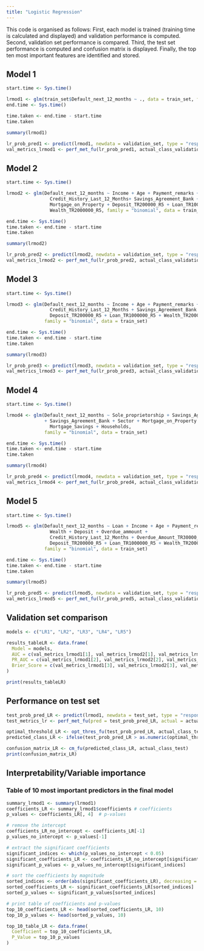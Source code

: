 ```yaml
---
title: "Logistic Regression"
---
```


This code is organised as follows: 
First, each model is trained (training time is calculated and displayed) and validation performance is computed.
Second, validation set performance is compared.
Third, the test set performance is computed and confusion matrix is displayed. 
Finally, the top ten most important features are identified and stored.

## Model 1
```r
start.time <- Sys.time()

lrmod1 <- glm(train_set$Default_next_12_months ~ ., data = train_set, family = "binomial")
end.time <- Sys.time()

time.taken <- end.time - start.time
time.taken

summary(lrmod1)

lr_prob_pred1 <- predict(lrmod1, newdata = validation_set, type = "response")
val_metrics_lrmod1 <- perf_met_fu(lr_prob_pred1, actual_class_validation)
```



## Model 2
```r
start.time <- Sys.time()

lrmod2 <- glm(Default_next_12_months ~ Income + Age + Payment_remarks + 
                Credit_History_Last_12_Months+ Savings_Agreement_Bank + 
                Mortgage_on_Property + Deposit_TR200000_R5 + Loan_TR1000000_R5 +
                Wealth_TR2000000_R5, family = "binomial", data = train_set)

end.time <- Sys.time()
time.taken <- end.time - start.time
time.taken

summary(lrmod2)

lr_prob_pred2 <- predict(lrmod2, newdata = validation_set, type = "response")
val_metrics_lrmod2 <- perf_met_fu(lr_prob_pred2, actual_class_validation)
```


## Model 3
```r
start.time <- Sys.time()

lrmod3 <- glm(Default_next_12_months ~ Income + Age + Payment_remarks + 
                Credit_History_Last_12_Months + Savings_Agreement_Bank + 
                Deposit_TR200000_R5 + Loan_TR1000000_R5 + Wealth_TR2000000_R5, 
              family = "binomial", data = train_set)

end.time <- Sys.time()
time.taken <- end.time - start.time
time.taken

summary(lrmod3)

lr_prob_pred3 <- predict(lrmod3, newdata = validation_set, type = "response")
val_metrics_lrmod3 <- perf_met_fu(lr_prob_pred3, actual_class_validation)
```


## Model 4 
```r
start.time <- Sys.time()

lrmod4 <- glm(Default_next_12_months ~ Sole_proprietorship + Savings_Agreement_Fund
              + Savings_Agreement_Bank + Sector + Mortgage_on_Property + 
                Mortgage_Savings + Households, 
              family = "binomial", data = train_set)

end.time <- Sys.time()
time.taken <- end.time - start.time
time.taken

summary(lrmod4)

lr_prob_pred4 <- predict(lrmod4, newdata = validation_set, type = "response")
val_metrics_lrmod4 <- perf_met_fu(lr_prob_pred4, actual_class_validation)
```



## Model 5 
```r
start.time <- Sys.time()

lrmod5 <- glm(Default_next_12_months ~ Loan + Income + Age + Payment_remarks + 
                Wealth + Deposit + Overdue_ammount +
                Credit_History_Last_12_Months + Overdue_Amount_TR30000_R2 +
                Deposit_TR200000_R5 + Loan_TR1000000_R5 + Wealth_TR2000000_R5, 
              family = "binomial", data = train_set)

end.time <- Sys.time()
time.taken <- end.time - start.time
time.taken

summary(lrmod5)

lr_prob_pred5 <- predict(lrmod5, newdata = validation_set, type = "response")
val_metrics_lrmod5 <- perf_met_fu(lr_prob_pred5, actual_class_validation)
```


## Validation set comparison
```r
models <- c("LR1", "LR2", "LR3", "LR4", "LR5")

results_tableLR <- data.frame(
  Model = models,
  AUC = c(val_metrics_lrmod1[1], val_metrics_lrmod2[1], val_metrics_lrmod3[1], val_metrics_lrmod4[1], val_metrics_lrmod5[1]),
  PR_AUC = c(val_metrics_lrmod1[2], val_metrics_lrmod2[2], val_metrics_lrmod3[2], val_metrics_lrmod4[2], val_metrics_lrmod5[2]),
  Brier_Score = c(val_metrics_lrmod1[3], val_metrics_lrmod2[3], val_metrics_lrmod3[3], val_metrics_lrmod4[3], val_metrics_lrmod5[3])
)

print(results_tableLR)
```


## Performance on test set
```r
test_prob_pred_LR <- predict(lrmod1, newdata = test_set, type = "response")
test_metrics_lr <- perf_met_fu(pred = test_prob_pred_LR, actual = actual_class_test)

optimal_threshold_LR <- opt_thres_fu(test_prob_pred_LR, actual_class_test)
predicted_class_LR <- ifelse(test_prob_pred_LR > as.numeric(optimal_threshold_LR)[1], 1, 0)

confusion_matrix_LR <- cm_fu(predicted_class_LR, actual_class_test)
print(confusion_matrix_LR)
```


## Interpretability/Variable importance

### Table of 10 most important predictors in the final model
```r
summary_lrmod1 <- summary(lrmod1)
coefficients_LR <- summary_lrmod1$coefficients # coefficients
p_values <- coefficients_LR[, 4]  # p-values

# remove the intercept
coefficients_LR_no_intercept <- coefficients_LR[-1] 
p_values_no_intercept <- p_values[-1]

# extract the significant coefficients
significant_indices <- which(p_values_no_intercept < 0.05)
significant_coefficients_LR <- coefficients_LR_no_intercept[significant_indices]
significant_p_values <- p_values_no_intercept[significant_indices]

# sort the coefficients by magnitude
sorted_indices <- order(abs(significant_coefficients_LR), decreasing = TRUE)
sorted_coefficients_LR <- significant_coefficients_LR[sorted_indices]
sorted_p_values <- significant_p_values[sorted_indices]

# print table of coefficients and p-values
top_10_coefficients_LR <- head(sorted_coefficients_LR, 10)
top_10_p_values <- head(sorted_p_values, 10)

top_10_table_LR <- data.frame(
  Coefficient = top_10_coefficients_LR,
  P_Value = top_10_p_values
)
```
